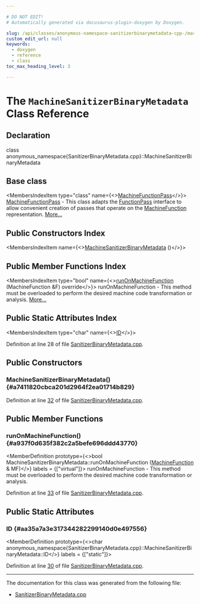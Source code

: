 ```yaml
---

# DO NOT EDIT!
# Automatically generated via docusaurus-plugin-doxygen by Doxygen.

slug: /api/classes/anonymous-namespace-sanitizerbinarymetadata-cpp-/machinesanitizerbinarymetadata
custom_edit_url: null
keywords:
  - doxygen
  - reference
  - class
toc_max_heading_level: 3

---
```





# The `MachineSanitizerBinaryMetadata` Class Reference

<DoxygenPage pluginConfig={pluginConfig}>



## Declaration

<CodeBlock>class anonymous_namespace{SanitizerBinaryMetadata.cpp}::MachineSanitizerBinaryMetadata</CodeBlock>

## Base class

<MembersIndex>

<MembersIndexItem
  type="class"
  name={<><a href="/docs/api/classes/llvm/machinefunctionpass">MachineFunctionPass</a></>}>
<a href="/docs/api/classes/llvm/machinefunctionpass">MachineFunctionPass</a> - This class adapts the <a href="/docs/api/classes/llvm/functionpass">FunctionPass</a> interface to allow convenient creation of passes that operate on the <a href="/docs/api/classes/llvm/machinefunction">MachineFunction</a> representation. <a href="/docs/api/classes/llvm/machinefunctionpass/#details">More...</a>
</MembersIndexItem>

</MembersIndex>

## Public Constructors Index

<MembersIndex>

<MembersIndexItem
  name={<><a href="#a7411820cbca201d2964f2ea01714b829">MachineSanitizerBinaryMetadata</a> ()</>}>
</MembersIndexItem>

</MembersIndex>

## Public Member Functions Index

<MembersIndex>

<MembersIndexItem
  type="bool"
  name={<><a href="#a937f0d635f382c2a5befe696ddd43770">runOnMachineFunction</a> (MachineFunction &amp;F) override</>}>
runOnMachineFunction - This method must be overloaded to perform the desired machine code transformation or analysis. <a href="#a937f0d635f382c2a5befe696ddd43770">More...</a>
</MembersIndexItem>

</MembersIndex>

## Public Static Attributes Index

<MembersIndex>

<MembersIndexItem
  type="char"
  name={<><a href="#aa35a7a3e317344282299140d0e497556">ID</a></>}>
</MembersIndexItem>

</MembersIndex>


Definition at line 28 of file <a href="/docs/api/files/lib/lib/codegen/sanitizerbinarymetadata-cpp">SanitizerBinaryMetadata.cpp</a>.

<SectionDefinition>

## Public Constructors

### MachineSanitizerBinaryMetadata() {#a7411820cbca201d2964f2ea01714b829}

<MemberDefinition
  prototype="MachineSanitizerBinaryMetadata::MachineSanitizerBinaryMetadata ()">

Definition at line <a href="/docs/api/files/lib/lib/codegen/sanitizerbinarymetadata-cpp/#l00032">32</a> of file <a href="/docs/api/files/lib/lib/codegen/sanitizerbinarymetadata-cpp">SanitizerBinaryMetadata.cpp</a>.
</MemberDefinition>

</SectionDefinition>

<SectionDefinition>

## Public Member Functions

### runOnMachineFunction() {#a937f0d635f382c2a5befe696ddd43770}

<MemberDefinition
  prototype={<>bool MachineSanitizerBinaryMetadata::runOnMachineFunction (<a href="/docs/api/classes/llvm/machinefunction">MachineFunction</a> &amp; MF)</>}
  labels = {["virtual"]}>
runOnMachineFunction - This method must be overloaded to perform the desired machine code transformation or analysis.

Definition at line <a href="/docs/api/files/lib/lib/codegen/sanitizerbinarymetadata-cpp/#l00033">33</a> of file <a href="/docs/api/files/lib/lib/codegen/sanitizerbinarymetadata-cpp">SanitizerBinaryMetadata.cpp</a>.
</MemberDefinition>

</SectionDefinition>

<SectionDefinition>

## Public Static Attributes

### ID {#aa35a7a3e317344282299140d0e497556}

<MemberDefinition
  prototype={<>char anonymous&#95;namespace&#123;SanitizerBinaryMetadata.cpp&#125;::MachineSanitizerBinaryMetadata::ID</>}
  labels = {["static"]}>

Definition at line <a href="/docs/api/files/lib/lib/codegen/sanitizerbinarymetadata-cpp/#l00030">30</a> of file <a href="/docs/api/files/lib/lib/codegen/sanitizerbinarymetadata-cpp">SanitizerBinaryMetadata.cpp</a>.
</MemberDefinition>

</SectionDefinition>

<hr/>

The documentation for this class was generated from the following file:

<ul>
<li><a href="/docs/api/files/lib/lib/codegen/sanitizerbinarymetadata-cpp">SanitizerBinaryMetadata.cpp</a></li>
</ul>

</DoxygenPage>
